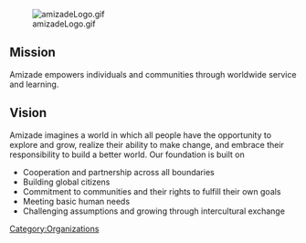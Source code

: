[[Image:amizadeLogo.gif|right]]
==Mission==
Amizade empowers individuals and communities through worldwide service and learning.

==Vision==
Amizade imagines a world in which all people have the opportunity to explore and grow, realize their ability to make change, and embrace their responsibility to build a better world.
Our foundation is built on
* Cooperation and partnership across all boundaries
* Building global citizens
* Commitment to communities and their rights to fulfill their own goals
* Meeting basic human needs
* Challenging assumptions and growing through intercultural exchange
[[Category:Organizations]]
